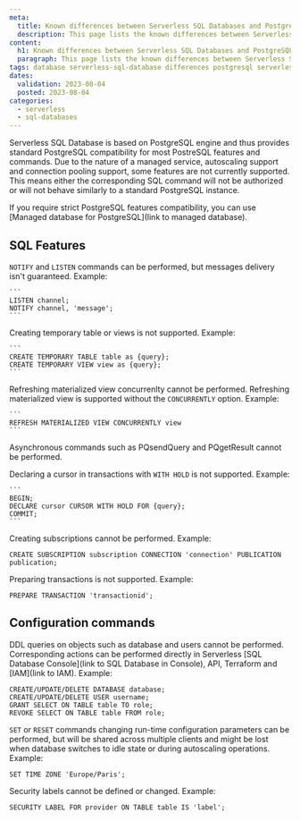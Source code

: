 ```yaml
---
meta:
  title: Known differences between Serverless SQL Databases and PostgreSQL
  description: This page lists the known differences between Serverless SQL databases and PostgreSQL engine 
content:
  h1: Known differences between Serverless SQL Databases and PostgreSQL
  paragraph: This page lists the known differences between Serverless SQL databases and PostgreSQL engine 
tags: database serverless-sql-database differences postgresql serverless
dates:
  validation: 2023-08-04
  posted: 2023-08-04
categories:
  - serverless
  - sql-databases
---
```


Serverless SQL Database is based on PostgreSQL engine and thus provides standard PostgreSQL compatibility for most PostreSQL features and commands. Due to the nature of a managed service, autoscaling support and connection pooling support, some features are not currently supported. This means either the corresponding SQL command will not be authorized or will not behave similarly to a standard PostgreSQL instance.

If you require strict PostgreSQL features compatibility, you can use [Managed database for PostgreSQL](link to managed database).

## SQL Features

`NOTIFY` and `LISTEN` commands can be performed, but messages delivery isn't guaranteed. Example:

    ```
    LISTEN channel;
    NOTIFY channel, 'message';
    ```

Creating temporary table or views is not supported. Example:

    ```
    CREATE TEMPORARY TABLE table as {query};
    CREATE TEMPORARY VIEW view as {query};
    ```

Refreshing materialized view concurrenlty cannot be performed. Refreshing materialized view is supported without the `CONCURRENTLY` option. Example:

    ```
    REFRESH MATERIALIZED VIEW CONCURRENTLY view
    ```
Asynchronous commands such as PQsendQuery and PQgetResult cannot be performed.

Declaring a cursor in transactions with `WITH HOLD` is not supported. Example:

    ```
    BEGIN;
    DECLARE cursor CURSOR WITH HOLD FOR {query};
    COMMIT;
    ```

Creating subscriptions cannot be performed. Example:

```
CREATE SUBSCRIPTION subscription CONNECTION 'connection' PUBLICATION publication;
```

Preparing transactions is not supported. Example:

```
PREPARE TRANSACTION 'transactionid';
```

## Configuration commands

DDL queries on objects such as database and users cannot be performed. Corresponding actions can be performed directly in Serverless [SQL Database Console](link to SQL Database in Console), API, Terraform and [IAM](link to IAM). Example:

```
CREATE/UPDATE/DELETE DATABASE database;
CREATE/UPDATE/DELETE USER username;
GRANT SELECT ON TABLE table TO role;
REVOKE SELECT ON TABLE table FROM role;
```

`SET` or `RESET` commands changing run-time configuration parameters can be performed, but will be shared across multiple clients and might be lost when database switches to idle state or during autoscaling operations. Example:

```
SET TIME ZONE 'Europe/Paris';
```

Security labels cannot be defined or changed. Example:

```
SECURITY LABEL FOR provider ON TABLE table IS 'label';
```